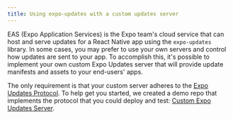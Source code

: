 ```yaml
---
title: Using expo-updates with a custom updates server
---
```


EAS (Expo Application Services) is the Expo team's cloud service that can host and serve updates for a React Native app using the `expo-updates` library. In some cases, you may prefer to use your own servers and control how updates are sent to your app. To accomplish this, it's possible to implement your own custom Expo Updates server that will provide update manifests and assets to your end-users' apps.

The only requirement is that your custom server adheres to the [Expo Updates Protocol](/technical-specs/expo-updates-1). To help get you started, we created a demo repo that implements the protocol that you could deploy and test: [Custom Expo Updates Server](https://github.com/expo/custom-expo-updates-server).
